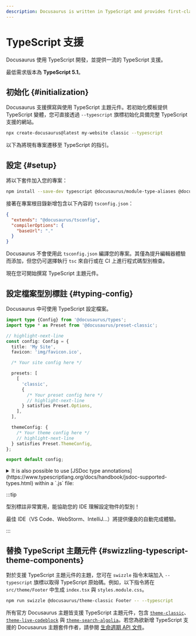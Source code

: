 ```yaml
---
description: Docusaurus is written in TypeScript and provides first-class TypeScript support.
---
```


# TypeScript 支援

Docusaurus 使用 TypeScript 開發，並提供一流的 TypeScript 支援。

最低需求版本為 **TypeScript 5.1**。

## 初始化 {#initialization}

Docusaurus 支援撰寫與使用 TypeScript 主題元件。若初始化模板提供 TypeScript 變體，您可直接透過 `--typescript` 旗標初始化具備完整 TypeScript 支援的網站。

```bash
npx create-docusaurus@latest my-website classic --typescript
```

以下為將現有專案遷移至 TypeScript 的指引。

## 設定 {#setup}

將以下套件加入您的專案：

```bash npm2yarn
npm install --save-dev typescript @docusaurus/module-type-aliases @docusaurus/tsconfig @docusaurus/types
```

接著在專案根目錄新增包含以下內容的 `tsconfig.json`：

```json title="tsconfig.json"
{
  "extends": "@docusaurus/tsconfig",
  "compilerOptions": {
    "baseUrl": "."
  }
}
```

Docusaurus 不會使用此 `tsconfig.json` 編譯您的專案。其僅為提升編輯器體驗而添加，但您仍可選擇執行 `tsc` 來自行或在 CI 上進行程式碼型別檢查。

現在您可開始撰寫 TypeScript 主題元件。

## 設定檔案型別標註 {#typing-config}

Docusaurus 中可使用 TypeScript 設定檔案。

```ts title="docusaurus.config.ts"
import type {Config} from '@docusaurus/types';
import type * as Preset from '@docusaurus/preset-classic';

// highlight-next-line
const config: Config = {
  title: 'My Site',
  favicon: 'img/favicon.ico',

  /* Your site config here */

  presets: [
    [
      'classic',
      {
        /* Your preset config here */
        // highlight-next-line
      } satisfies Preset.Options,
    ],
  ],

  themeConfig: {
    /* Your theme config here */
    // highlight-next-line
  } satisfies Preset.ThemeConfig,
};

export default config;
```

<details>
  <summary>It is also possible to use [JSDoc type annotations](https://www.typescriptlang.org/docs/handbook/jsdoc-supported-types.html) within a `.js` file:</summary>

By default, the Docusaurus TypeScript config does not type-check JavaScript files.

The `// @ts-check` comment ensures the config file is properly type-checked when running `npx tsc`.

```js title="docusaurus.config.js"
// highlight-next-line
// @ts-check

// highlight-next-line
/** @type {import('@docusaurus/types').Config} */
const config = {
  tagline: 'Dinosaurs are cool',
  favicon: 'img/favicon.ico',

  /* Your site config here */

  presets: [
    [
      '@docusaurus/preset-classic',
      // highlight-next-line
      /** @type {import('@docusaurus/preset-classic').Options} */
      (
        {
          /* Your preset config here */
        }
      ),
    ],
  ],
  themeConfig:
    // highlight-next-line
    /** @type {import('@docusaurus/preset-classic').ThemeConfig} */
    (
      {
        /* Your theme config here */
      }
    ),
};

export default config;
```

</details>

:::tip

型別標註非常實用，能協助您的 IDE 理解設定物件的型別！

最佳 IDE（VS Code、WebStorm、IntelliJ...）將提供優良的自動完成體驗。

:::

## 替換 TypeScript 主題元件 {#swizzling-typescript-theme-components}

對於支援 TypeScript 主題元件的主題，您可在 `swizzle` 指令末端加入 `--typescript` 旗標以取得 TypeScript 原始碼。例如，以下指令將在 `src/theme/Footer` 中生成 `index.tsx` 與 `styles.module.css`。

```bash npm2yarn
npm run swizzle @docusaurus/theme-classic Footer -- --typescript
```

所有官方 Docusaurus 主題皆支援 TypeScript 主題元件，包含 [`theme-classic`](./api/themes/theme-classic.mdx)、[`theme-live-codeblock`](./api/themes/theme-live-codeblock.mdx) 與 [`theme-search-algolia`](./api/themes/theme-search-algolia.mdx)。若您為欲新增 TypeScript 支援的 Docusaurus 主題套件作者，請參閱 [生命週期 API 文件](./api/plugin-methods/extend-infrastructure.mdx#getTypeScriptThemePath)。